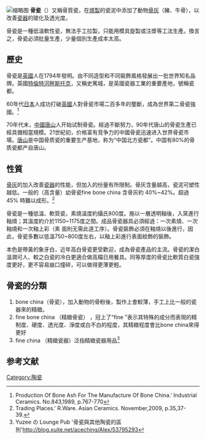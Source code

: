 [[File:BLW_Bone_China_Chocolate_Cup.jpg|缩略图]]
'''骨瓷'''（{{lang-en|bone china}}）又稱骨質瓷，在[[瓷器#制作|燒製]]的瓷泥中添加了動物[[骨灰|骨灰]]（豬、牛骨），以改善[[瓷器|瓷器]]的玻化及透光度。

骨瓷是一種低溫軟性瓷，無法手工拉製，只能用模具旋製或注漿等工法生產。換言之，骨瓷必須批量生產，少量個別生產成本太高。

==歷史==
骨瓷是[[英國|英國]]人在1794年發明。由不同造型和不同裝飾風格發展出一批世界知名品牌。英國[[特倫特河畔斯托克|特倫特河畔斯托克]]，又稱史篤城，是英國瓷器工業的重要產地，號稱瓷都。

60年代[[日本|日本]]人成功打破[[英國|英國]]人對骨瓷市場二百多年的壟斷，成為世界第二骨瓷強國。<ref>Production Of Bone Ash For The Manufacture Of Bone China.’ Industrial Ceramics. No.843,1989, p.767-770</ref>

70年代末，[[中國|中國]][[唐山|唐山]]人开始试制骨瓷。經過不斷努力，90年代唐山的骨瓷生產已經具備相當規模。21世紀初，价格富有竞争力的中國骨瓷迅速进入世界骨瓷市場。[[唐山|唐山]]是中国骨质瓷的重要生产基地，称为“中国北方瓷都”。中国有80%的骨质瓷都产自唐山。

==性質==
[[骨灰|骨灰]]的加入改善[[瓷器|瓷器]]的性能，但加入的份量有所限制。骨灰含量越高，瓷泥可塑性越低。一般的（高含量）幼骨瓷fine bone china 含骨灰約 40%~42%。超過45% 時難以成形。<ref>Trading Places.' R.Ware. Asian Ceramics. November,2009, p.35,37-39.</ref>

骨瓷是一種低溫、軟質瓷，素燒溫度約攝氏800度。施以一層透明釉後，入窯進行釉燒；其溫度約介於1150~1175度之間。成品骨瓷器具必須經過：一次素燒、一次釉燒和一次釉上彩（素 面則无需此道工序）。骨瓷裝飾必須在釉燒以後進行，因此，骨瓷多數以低溫750~800度左右，以釉上彩進行表面紋飾的裝飾。

本色是帶黃的象牙白，近年高白骨瓷更受歡迎，成為骨瓷產品的主流。骨瓷的潔白溫潤可人、較之白瓷的冷白更適合做高檔日用餐具。同等厚度的骨瓷比軟質白瓷強度更好，更不容易崩口撞碎，可以做得更薄更輕。

==骨瓷的分類==
# bone china（骨瓷），加入動物的骨粉後，製作上會較薄，手工上比一般的瓷器來的精緻。
# fine bone china （精緻骨瓷） ，冠上了“fine ”表示其特殊的成分而表現的精制度、硬度、透光度、淨度或白不白的程度，其精緻程度會比bone china來得更好
# fine china （精緻瓷器）泛指精緻瓷器用品<ref>Yuzee の Lounge Pub '骨瓷與其他陶瓷的區別'http://blog.xuite.net/aceching/Alex/53795293</ref>

==参考文献==
{{reflist}}

[[Category:陶瓷|Category:陶瓷]]